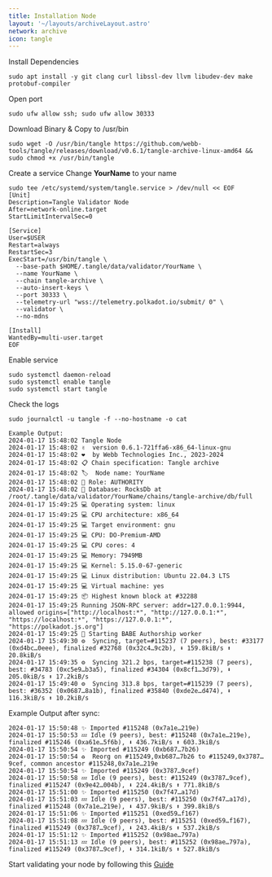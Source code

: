 ```yaml
---
title: Installation Node
layout: '~/layouts/archiveLayout.astro'
network: archive
icon: tangle
---
```


 Install Dependencies
```
sudo apt install -y git clang curl libssl-dev llvm libudev-dev make protobuf-compiler
```

 Open port
```
sudo ufw allow ssh; sudo ufw allow 30333
```

 Download Binary & Copy to /usr/bin
```
sudo wget -O /usr/bin/tangle https://github.com/webb-tools/tangle/releases/download/v0.6.1/tangle-archive-linux-amd64 && sudo chmod +x /usr/bin/tangle
```

 Create a service
Change **YourName** to your name
```
sudo tee /etc/systemd/system/tangle.service > /dev/null << EOF
[Unit]
Description=Tangle Validator Node
After=network-online.target
StartLimitIntervalSec=0

[Service]
User=$USER
Restart=always
RestartSec=3
ExecStart=/usr/bin/tangle \
  --base-path $HOME/.tangle/data/validator/YourName \
  --name YourName \
  --chain tangle-archive \
  --auto-insert-keys \
  --port 30333 \
  --telemetry-url "wss://telemetry.polkadot.io/submit/ 0" \
  --validator \
  --no-mdns

[Install]
WantedBy=multi-user.target
EOF
```

 Enable service
```
sudo systemctl daemon-reload
sudo systemctl enable tangle
sudo systemctl start tangle
```

 Check the logs
```
sudo journalctl -u tangle -f --no-hostname -o cat
```
```
Example Output:
2024-01-17 15:48:02 Tangle Node
2024-01-17 15:48:02 ✌️  version 0.6.1-721ffa6-x86_64-linux-gnu
2024-01-17 15:48:02 ❤️  by Webb Technologies Inc., 2023-2024
2024-01-17 15:48:02 📋 Chain specification: Tangle archive
2024-01-17 15:48:02 🏷  Node name: YourName
2024-01-17 15:48:02 👤 Role: AUTHORITY
2024-01-17 15:48:02 💾 Database: RocksDb at /root/.tangle/data/validator/YourName/chains/tangle-archive/db/full
2024-01-17 15:49:25 💻 Operating system: linux
2024-01-17 15:49:25 💻 CPU architecture: x86_64
2024-01-17 15:49:25 💻 Target environment: gnu
2024-01-17 15:49:25 💻 CPU: DO-Premium-AMD
2024-01-17 15:49:25 💻 CPU cores: 4
2024-01-17 15:49:25 💻 Memory: 7949MB
2024-01-17 15:49:25 💻 Kernel: 5.15.0-67-generic
2024-01-17 15:49:25 💻 Linux distribution: Ubuntu 22.04.3 LTS
2024-01-17 15:49:25 💻 Virtual machine: yes
2024-01-17 15:49:25 📦 Highest known block at #32288
2024-01-17 15:49:25 Running JSON-RPC server: addr=127.0.0.1:9944, allowed origins=["http://localhost:*", "http://127.0.0.1:*", "https://localhost:*", "https://127.0.0.1:*", "https://polkadot.js.org"]
2024-01-17 15:49:25 👶 Starting BABE Authorship worker
2024-01-17 15:49:30 ⚙️  Syncing, target=#115237 (7 peers), best: #33177 (0xd4bc…0eee), finalized #32768 (0x32c4…9c2b), ⬇ 159.8kiB/s ⬆ 20.8kiB/s
2024-01-17 15:49:35 ⚙️  Syncing 321.2 bps, target=#115238 (7 peers), best: #34783 (0xc5e9…b3a5), finalized #34304 (0x8cf1…3d79), ⬇ 205.0kiB/s ⬆ 17.2kiB/s
2024-01-17 15:49:40 ⚙️  Syncing 313.8 bps, target=#115239 (7 peers), best: #36352 (0x0687…8a1b), finalized #35840 (0xde2e…d474), ⬇ 116.3kiB/s ⬆ 10.2kiB/s
```

 Example Output after sync:
```
2024-01-17 15:50:48 ✨ Imported #115248 (0x7a1e…219e)
2024-01-17 15:50:53 💤 Idle (9 peers), best: #115248 (0x7a1e…219e), finalized #115246 (0xa61e…5f6b), ⬇ 436.7kiB/s ⬆ 603.3kiB/s
2024-01-17 15:50:54 ✨ Imported #115249 (0xb687…7b26)
2024-01-17 15:50:54 ♻️  Reorg on #115249,0xb687…7b26 to #115249,0x3787…9cef, common ancestor #115248,0x7a1e…219e
2024-01-17 15:50:54 ✨ Imported #115249 (0x3787…9cef)
2024-01-17 15:50:58 💤 Idle (9 peers), best: #115249 (0x3787…9cef), finalized #115247 (0x9e42…004b), ⬇ 224.4kiB/s ⬆ 771.8kiB/s
2024-01-17 15:51:00 ✨ Imported #115250 (0x7f47…a17d)
2024-01-17 15:51:03 💤 Idle (9 peers), best: #115250 (0x7f47…a17d), finalized #115248 (0x7a1e…219e), ⬇ 437.9kiB/s ⬆ 399.8kiB/s
2024-01-17 15:51:06 ✨ Imported #115251 (0xed59…f167)
2024-01-17 15:51:08 💤 Idle (9 peers), best: #115251 (0xed59…f167), finalized #115249 (0x3787…9cef), ⬇ 243.4kiB/s ⬆ 537.2kiB/s
2024-01-17 15:51:12 ✨ Imported #115252 (0x98ae…797a)
2024-01-17 15:51:13 💤 Idle (9 peers), best: #115252 (0x98ae…797a), finalized #115249 (0x3787…9cef), ⬇ 314.1kiB/s ⬆ 527.8kiB/s
```

Start validating your node by following this [Guide](https://docs.webb.tools/docs/tangle-network/node/validator/requirements/) 
